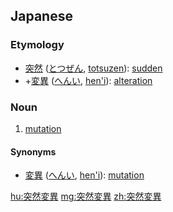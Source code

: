 ==Japanese==
{{ja-kanjitab|とつ|ぜん|へん|い}}

===Etymology===
* [[突然]] ([[とつぜん]], [[totsuzen]]): [[sudden]]
* +[[変異]] ([[へんい]], [[hen'i]]): [[alteration]]

===Noun===
{{ja-noun|とつぜんへんい}}

# {{lb|ja|genetics|sort=とつぜんへんい}} [[mutation]]

====Synonyms====
* [[変異]] ([[へんい]], [[hen'i]]): [[mutation]]

[[hu:突然変異]]
[[mg:突然変異]]
[[zh:突然変異]]